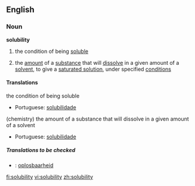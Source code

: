 ==English==

===Noun===
'''solubility'''

# the condition of being [[soluble]]
#{{chemistry}} the [[amount]] of a [[substance]] that will [[dissolve]] in a given amount of a [[solvent]], to give a [[saturated solution]], under specified [[condition]]s

====Translations====
;the condition of being soluble
{{top}}
{{mid}}
*Portuguese: [[solubilidade]] {{f}}
{{bottom}}

;(chemistry) the amount of a substance that will dissolve in a given amount of a solvent
{{top}}
{{mid}}
*Portuguese: [[solubilidade]] {{f}}
{{bottom}}

=====Translations to be checked=====
{{checktrans}}
*{{ttbc|Dutch}}: [[oplosbaarheid]] {{f}}

[[fi:solubility]]
[[vi:solubility]]
[[zh:solubility]]
